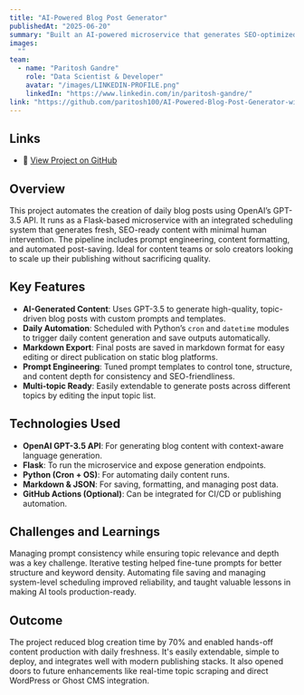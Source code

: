 ```yaml
---
title: "AI-Powered Blog Post Generator"
publishedAt: "2025-06-20"
summary: "Built an AI-powered microservice that generates SEO-optimized blog posts daily using GPT-3.5. Automates the full content pipeline with scheduling, post-processing, and publication-ready outputs."
images:
  ""
team:
  - name: "Paritosh Gandre"
    role: "Data Scientist & Developer"
    avatar: "/images/LINKEDIN-PROFILE.png"
    linkedIn: "https://www.linkedin.com/in/paritosh-gandre/"
link: "https://github.com/paritosh100/AI-Powered-Blog-Post-Generator-with-Daily-Automation"
---
```


## Links

- 🔗 [View Project on GitHub](https://github.com/paritosh100/AI-Powered-Blog-Post-Generator-with-Daily-Automation)

## Overview

This project automates the creation of daily blog posts using OpenAI’s GPT-3.5 API. It runs as a Flask-based microservice with an integrated scheduling system that generates fresh, SEO-ready content with minimal human intervention. The pipeline includes prompt engineering, content formatting, and automated post-saving. Ideal for content teams or solo creators looking to scale up their publishing without sacrificing quality.

## Key Features

- **AI-Generated Content**: Uses GPT-3.5 to generate high-quality, topic-driven blog posts with custom prompts and templates.
- **Daily Automation**: Scheduled with Python’s `cron` and `datetime` modules to trigger daily content generation and save outputs automatically.
- **Markdown Export**: Final posts are saved in markdown format for easy editing or direct publication on static blog platforms.
- **Prompt Engineering**: Tuned prompt templates to control tone, structure, and content depth for consistency and SEO-friendliness.
- **Multi-topic Ready**: Easily extendable to generate posts across different topics by editing the input topic list.

## Technologies Used

- **OpenAI GPT-3.5 API**: For generating blog content with context-aware language generation.
- **Flask**: To run the microservice and expose generation endpoints.
- **Python (Cron + OS)**: For automating daily content runs.
- **Markdown & JSON**: For saving, formatting, and managing post data.
- **GitHub Actions (Optional)**: Can be integrated for CI/CD or publishing automation.

## Challenges and Learnings

Managing prompt consistency while ensuring topic relevance and depth was a key challenge. Iterative testing helped fine-tune prompts for better structure and keyword density. Automating file saving and managing system-level scheduling improved reliability, and taught valuable lessons in making AI tools production-ready.

## Outcome

The project reduced blog creation time by 70% and enabled hands-off content production with daily freshness. It's easily extendable, simple to deploy, and integrates well with modern publishing stacks. It also opened doors to future enhancements like real-time topic scraping and direct WordPress or Ghost CMS integration.
